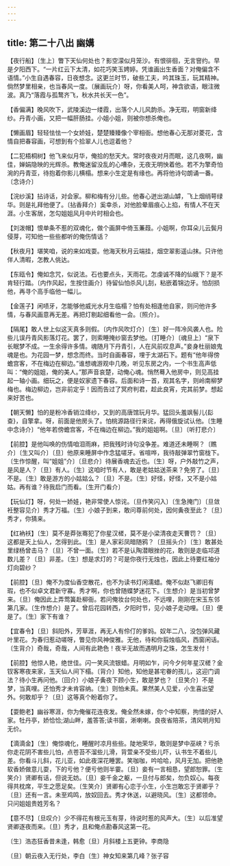 ```yaml
---
---
---
```

title: 第二十八出 幽媾
---

【夜行船】〔生上〕瞥下天仙何处也？影空濛似月笼沙。有恨徘徊，无言窨约。早是夕阳西下。“一片红云下太清，如花巧笑玉娉婷。凭谁画出生香面？对俺偏含不语情。”小生自遇春容，日夜想念。这更兰时节，破些工夫，吟其珠玉，玩其精神。倘然梦里相亲，也当春风一度。〔展画玩介〕呀，你看美人呵，神含欲语，眼注微波。真乃“落霞与孤鹜齐飞，秋水共长天一色”。

【香偏满】晚风吹下，武陵溪边一缕霞，出落个人儿风韵杀。净无瑕，明窗新绛纱。丹青小画，又把一幅肝肠挂。小姐小姐，则被你想杀俺也。

【懒画眉】轻轻怯怯一个女娇娃，楚楚臻臻像个宰相衙。想他春心无那对菱花，含情自把春容画，可想到有个拾翠人儿也逗着他？

【二犯梧桐树】他飞来似月华，俺拾的愁天大。常时夜夜对月而眠，这几夜啊，幽佳，婵娟隐映的光辉杀。教俺迷留没乱的心嘈杂，无夜无明怏着他。若不为擎奇怕涴的丹青亚，待抱着你影儿横榻。想来小生定是有缘也。再将他诗句朗诵一番。〔念诗介〕

【浣纱溪】拈诗话，对会家。柳和梅有分儿些。他春心迸出湖山罅，飞上烟绡萼绿华。则是礼拜他便了。〔拈香拜介〕奚幸杀，对他脸晕眉痕心上掐，有情人不在天涯。小生客居，怎勾姐姐风月中片时相会也。

【刘泼帽】恨单条不惹的双魂化，做个画屏中倚玉蒹葭。小姐啊，你耳朵儿云鬓月侵芽，可知他一些些都听的俺伤情话？

【秋夜月】堪笑咱，说的来如戏耍。他海天秋月云端挂，烟空翠影遥山抹。只许他伴人清暇，怎教人佻达。

【东瓯令】俺如念咒，似说法。石也要点头，天雨花。怎虔诚不降的仙娥下？是不肯轻行踏。〔内作风起，生按住画介〕待留仙怕杀风儿刮，粘嵌着锦边牙。怕刮损他，再寻个高手临他一幅儿。

【金莲子】闲啧牙，怎能够他威光水月生临榻？怕有处相逢他自家，则问他许多情，与春风画意再无差。再把灯剔起细看他一会。〔照介〕。

【隔尾】敢人世上似这天真多则假。〔内作风吹灯介〕〔生〕好一阵冷风袭人也。险些儿误丹青风影落灯花。罢了，则索睡掩纱窗去梦他。〔打睡介〕〔魂旦上〕“泉下长眠梦不成。一生余得许多情。魂随月下丹青引，人在风前叹息声。”妾身杜丽娘鬼魂是也。为花园一梦，想念而终。当时自画春容，埋于太湖石下。题有“他年得傍蟾宫客，不在梅边在柳边。”谁想魂游观中几晚，听见东房之内，一个书生高声低叫：“俺的姐姐，俺的美人。”那声音哀楚，动俺心魂。悄然蓦入他房中，则见高挂起一轴小画。细玩之，便是奴家遗下春容。后面和诗一首，观其名字，则岭南柳梦梅也。梅边柳边，岂非前定乎！因而告过了冥府判君，趁此良宵，完其前梦。想起来好苦也。

【朝天懒】怕的是粉冷香销泣绛纱，又到的高唐馆玩月华。猛回头羞飒髻儿{髟查}，自擎拿。呀，前面是他房头了。怕桃源路径行来诧，再得俄旋试认他。〔生睡中念诗介〕“他年若傍蟾宫客，不在梅边在柳边。”我的姐姐啊。〔旦〕〔听打悲介〕

【前腔】是他叫唤的伤情咱泪雨麻，把我残时诗句没争差。难道还未睡啊？〔瞧介〕〔生又叫介〕〔旦〕他原来睡屏中作念猛嗟牙。省喧哗，我待敲弹翠竹窗栊下。〔生作惊醒，叫“姐姐”介〕〔旦悲介〕待展香魂去近也。〔生〕呀，户外敲竹之声，是风是人？〔旦〕有人。〔生〕这咱时节有人，敢是老姑姑送茶来？免劳了。〔旦〕不是。〔生〕敢是游方的小姑姑么？〔旦〕不是。〔生〕好怪，好怪，又不是小姑姑。再有谁？待我启门而看。〔生开门看介〕

【玩仙灯】呀，何处一娇娃，艳非常使人惊诧。〔旦作笑闪入〕〔生急掩门〕〔旦敛衽整容见介〕秀才万福。〔生〕小娘子到来，敢问尊前何处，因何夤夜至此？〔旦〕秀才，你猜来。

【红衲袄】〔生〕莫不是莽张骞犯了你星汉槎，莫不是小梁清夜走天曹罚？〔旦〕这都是天上仙人，怎得到此。〔生〕是人家彩凤暗随鸦？〔旦摇头介〕〔生〕敢甚处里绿杨曾击马？〔旦〕不曾一面。〔生〕若不是认陶潜眼挫的花，敢则是走临邛道数儿差？〔旦〕非差。〔生〕想是求灯的？可是你夜行无烛也，因此上待要红袖分灯向碧纱？

【前腔】〔旦〕俺不为度仙香空散花，也不为读书灯闲濡蜡。俺不似赵飞卿旧有瑕，也不似卓文君新守寡。秀才啊，你也曾随蝶梦迷花下。〔生想介〕是当初曾梦来。〔旦〕俺因此上弄莺簧赴柳衙。若问俺妆台何处也，不远哩，刚刚在宋玉东邻第几家。〔生作想介〕是了。曾后花园转西，夕阳时节，见小娘子走动哩。〔旦〕便是了。〔生〕家下有谁？

【宜春令】〔旦〕斜阳外，芳草涯，再无人有伶仃的爹妈。奴年二八，没包弹风藏叶里花。为春归惹动嗟呀，瞥见你风神俊雅。无他，待和你翦烛临风，西窗闲话。〔生背介〕奇哉，奇哉，人间有此艳色！夜半无故而遇明月之珠，怎生发付！

【前腔】他惊人艳，绝世佳。闪一笑风流银蜡。月明如乍，问今夕何年星汉槎？金钗客寒夜来家，玉天仙人间下榻。〔背介〕知他，知他是甚宅眷的孩儿，这迎门调法？待小生再问他。〔回介〕小娘子夤夜下顾小生，敢是梦也？〔旦笑介〕不是梦，当真哩。还怕秀才未肯容纳。〔生〕则怕未真。果然美人见爱，小生喜出望外。何敢却乎？〔旦〕这等真个盼着你了。

【耍鲍老】幽谷寒涯，你为俺催花连夜发。俺全然未嫁，你个中知察，拘惜的好人家。牡丹亭，娇恰恰;湖山畔，羞答答;读书窗，淅喇喇。良夜省陪茶，清风明月知无价。

【滴滴金】〔生〕俺惊魂化，睡醒时凉月些些。陡地荣华，敢则是梦中巫峡？亏杀你走花阴不害些儿怕，点苍苔不溜些儿滑，背萱亲不受些儿吓，认书生不着些儿差。你看斗儿斜，花儿亚，如此夜深花睡罢。笑咖咖，吟哈哈，风月无加。把他艳软香娇做意儿耍，下的亏他？便亏他则半霎。〔旦〕妾有一言相恳，望郎恕罪。〔生笑介〕贤卿有话，但说无妨。〔旦〕妾千金之躯，一旦付与郎矣，勿负奴心。每夜得共枕席，平生之愿足矣。〔生笑介〕贤卿有心恋于小生，小生岂敢忘于贤卿乎？〔旦〕还有一言。未至鸡鸣，放奴回去。秀才休送，以避晓风。〔生〕这都领命。只问姐姐贵姓芳名？

【意不尽】〔旦叹介〕少不得花有根元玉有芽，待说时惹的风声大。〔生〕以后准望贤卿逐夜而来。〔旦〕秀才，且和俺点勘春风这第一花。

〔生〕浩态狂香昔未逢，韩愈〔旦〕月斜楼上五更钟。李商隐

〔旦〕朝云夜入无行处，李白〔生〕神女知来第几峰？张子容

